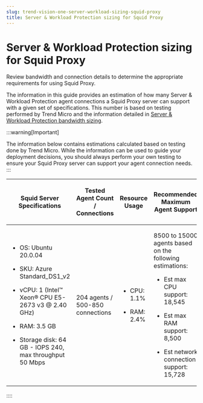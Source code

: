 ```yaml
---
slug: trend-vision-one-server-workload-sizing-squid-proxy
title: Server & Workload Protection sizing for Squid Proxy
---
```

# Server & Workload Protection sizing for Squid Proxy

Review bandwidth and connection details to determine the appropriate requirements for using Squid Proxy.

The information in this guide provides an estimation of how many Server & Workload Protection agent connections a Squid Proxy server can support with a given set of specifications. This number is based on testing performed by Trend Micro and the information detailed in [Server & Workload Protection bandwidth sizing](swp-bandwidth-sizing.mdx).

:::warning[Important]

The information below contains estimations calculated based on testing done by Trend Micro. While the information can be used to guide your deployment decisions, you should always perform your own testing to ensure your Squid Proxy server can support your agent connection needs.
:::

<table>
<colgroup>
<col style="width: 25%" />
<col style="width: 25%" />
<col style="width: 25%" />
<col style="width: 25%" />
</colgroup>
<thead>
<tr>
<th><p>Squid Server Specifications</p></th>
<th><p>Tested Agent Count / Connections</p></th>
<th><p>Resource Usage</p></th>
<th><p>Recommended Maximum Agent Support</p></th>
</tr>
</thead>
<tbody>
<tr>
<td><ul>
<li><p>OS: Ubuntu 20.0.04</p></li>
<li><p>SKU: Azure Standard_DS1_v2</p></li>
<li><p>vCPU: 1 (Intel™ Xeon® CPU E5-2673 v3 @ 2.40 GHz)</p></li>
<li><p>RAM: 3.5 GB</p></li>
<li><p>Storage disk: 64 GB - IOPS 240, max throughput 50 Mbps</p></li>
</ul></td>
<td><p>204 agents / 500-850 connections</p></td>
<td><ul>
<li><p>CPU: 1.1%</p></li>
<li><p>RAM: 2.4%</p></li>
</ul></td>
<td><p>8500 to 15000 agents based on the following estimations:</p>
<ul>
<li><p>Est max CPU support: 18,545</p></li>
<li><p>Est max RAM support: 8,500</p></li>
<li><p>Est network connection support: 15,728</p></li>
</ul></td>
</tr>
</tbody>
</table>
::::
